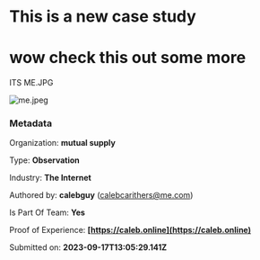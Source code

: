 # This is a new case study

# wow check this out some more

ITS ME.JPG

![me.jpeg](https://media.mutual.supply/aad7ee917ea245451db2d836040a5c31-2023-09-08.jpeg)




### Metadata

Organization: **mutual supply**

Type: **Observation**

Industry: **The Internet**

Authored by: **calebguy** (calebcarithers@me.com)

Is Part Of Team: **Yes**

Proof of Experience: **[https://caleb.online](https://caleb.online)**

Submitted on: **2023-09-17T13:05:29.141Z**
